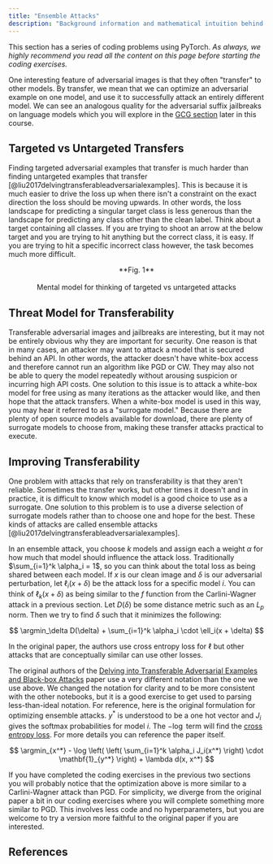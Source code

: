```yaml
---
title: "Ensemble Attacks"
description: "Background information and mathematical intuition behind ensemble attacks on image classifiers."
---
```


This section has a series of coding problems using PyTorch. _As always, we highly recommend you read all the content on this page before starting the coding exercises._

<ExerciseButtons
  githubUrl="https://github.com/zroe1/xlab-ai-security/blob/main/working/adversarial_basics/ensemble/ensemble.ipynb"
  colabUrl="https://colab.research.google.com/github/zroe1/xlab-ai-security/blob/main/working/adversarial_basics/ensemble/ensemble.ipynb"
/>

One interesting feature of adversarial images is that they often "transfer" to other models. By transfer, we mean that we can optimize an adversarial example on one model, and use it to successfully attack an entirely different model. We can see an analogous quality for the adversarial suffix jailbreaks on language models which you will explore in the [GCG section](https://xlabaisecurity.com/jailbreaking/gcg/) later in this course.

## Targeted vs Untargeted Transfers

Finding targeted adversarial examples that transfer is much harder than finding untargeted examples that transfer [@liu2017delvingtransferableadversarialexamples]. This is because it is much easier to drive the loss up when there isn't a constraint on the exact direction the loss should be moving upwards. In other words, the loss landscape for predicting a singular target class is less generous than the landscape for predicting any class other than the clean label. Think about a target containing all classes. If you are trying to shoot an arrow at the below target and you are trying to hit anything but the correct class, it is easy. If you are trying to hit a specific incorrect class however, the task becomes much more difficult.

<p align="center">
  <ThemeImage
    lightSrc="/images/ensemble_light.png"
    darkSrc="/images/ensemble_dark.png"
    alt="Targeted vs untargeted loss landscape"
    style={{ align: "center", width: "40%", display: "block", margin: "0 auto" }}
  />
</p>

<div align="center">
  **Fig. 1** <br></br>Mental model for thinking of targeted vs untargeted attacks
</div>

## Threat Model for Transferability

Transferable adversarial images and jailbreaks are interesting, but it may not be entirely obvious why they are important for security. One reason is that in many cases, an attacker may want to attack a model that is secured behind an API. In other words, the attacker doesn't have white-box access and therefore cannot run an algorithm like PGD or CW. They may also not be able to query the model repeatedly without arousing suspicion or incurring high API costs. One solution to this issue is to attack a white-box model for free using as many iterations as the attacker would like, and then hope that the attack transfers. When a white-box model is used in this way, you may hear it referred to as a "surrogate model." Because there are plenty of open source models available for download, there are plenty of surrogate models to choose from, making these transfer attacks practical to execute.

## Improving Transferability

One problem with attacks that rely on transferability is that they aren't reliable. Sometimes the transfer works, but other times it doesn't and in practice, it is difficult to know which model is a good choice to use as a surrogate. One solution to this problem is to use a diverse selection of surrogate models rather than to choose one and hope for the best. These kinds of attacks are called ensemble attacks [@liu2017delvingtransferableadversarialexamples].

In an ensemble attack, you choose $k$ models and assign each a weight $\alpha$ for how much that model should influence the attack loss. Traditionally $\sum_{i=1}^k \alpha_i = 1$, so you can think about the total loss as being shared between each model. If $x$ is our clean image and $\delta$ is our adversarial perturbation, let $\ell_i(x + \delta)$ be the attack loss for a specific model $i$. You can think of $\ell_k(x + \delta)$ as being similar to the $f$ function from the Carlini-Wagner attack in a previous section. Let $D(\delta)$ be some distance metric such as an $L_p$ norm. Then we try to find $\delta$ such that it minimizes the following:

$$
\argmin_\delta D(\delta) + \sum_{i=1}^k \alpha_i \cdot \ell_i(x + \delta)
$$

In the original paper, the authors use cross entropy loss for $\ell$ but other attacks that are conceptually similar can use other losses.

<Dropdown title="Comments on notation">

The original authors of the [Delving into Transferable Adversarial Examples and Black-box Attacks](https://arxiv.org/pdf/1611.02770) paper use a very different notation than the one we use above. We changed the notation for clarity and to be more consistent with the other notebooks, but it is a good exercise to get used to parsing less-than-ideal notation. For reference, here is the original formulation for optimizing ensemble attacks. $y^*$ is understood to be a one hot vector and $J_i$ gives the softmax probabilities for model $i$. The $-\log$ term will find the [cross entropy loss](https://docs.pytorch.org/docs/2.7/generated/torch.nn.CrossEntropyLoss.html). For more details you can reference the paper itself.

$$
\argmin_{x^*} - \log \left( \left( \sum_{i=1}^k \alpha_i J_i(x^*) \right) \cdot \mathbf{1}_{y^*} \right) + \lambda d(x, x^*)
$$

</Dropdown>

If you have completed the coding exercises in the previous two sections you will probably notice that the optimization above is more similar to a Carlini-Wagner attack than PGD. For simplicity, we diverge from the original paper a bit in our coding exercises where you will complete something more similar to PGD. This involves less code and no hyperparameters, but you are welcome to try a version more faithful to the original paper if you are interested.

<FeedbackButton />

<NextPageButton />

## References

